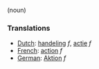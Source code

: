 (noun)

===Translations===
*[[Dutch]]: [[handeling]] ''f'', [[actie]] ''f''
*[[French]]: [[action]] ''f''
*[[German]]: [[Aktion]] ''f''